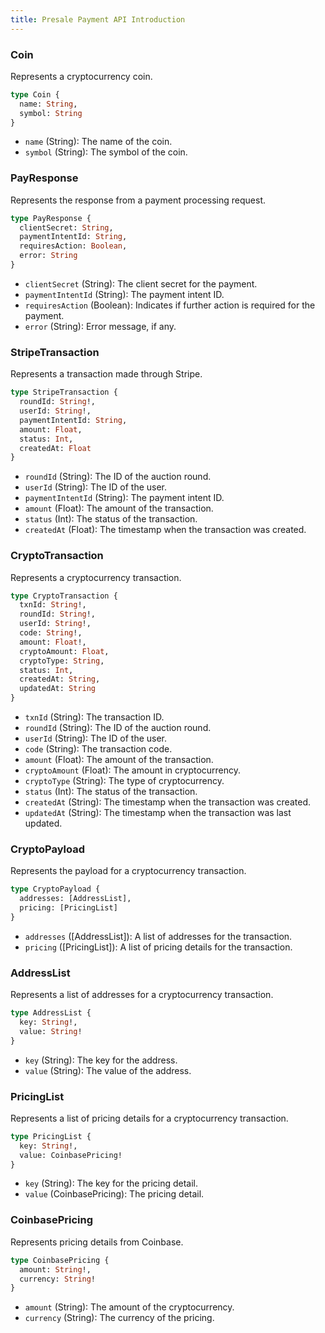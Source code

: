 ```yaml
---
title: Presale Payment API Introduction
---
```



### Coin
Represents a cryptocurrency coin.

```graphql
type Coin {
  name: String,
  symbol: String
}
```

- `name` (String): The name of the coin.
- `symbol` (String): The symbol of the coin.

### PayResponse
Represents the response from a payment processing request.

```graphql
type PayResponse {
  clientSecret: String,
  paymentIntentId: String,
  requiresAction: Boolean,
  error: String
}
```

- `clientSecret` (String): The client secret for the payment.
- `paymentIntentId` (String): The payment intent ID.
- `requiresAction` (Boolean): Indicates if further action is required for the payment.
- `error` (String): Error message, if any.

### StripeTransaction
Represents a transaction made through Stripe.

```graphql
type StripeTransaction {
  roundId: String!,
  userId: String!,
  paymentIntentId: String,
  amount: Float,
  status: Int,
  createdAt: Float
}
```

- `roundId` (String): The ID of the auction round.
- `userId` (String): The ID of the user.
- `paymentIntentId` (String): The payment intent ID.
- `amount` (Float): The amount of the transaction.
- `status` (Int): The status of the transaction.
- `createdAt` (Float): The timestamp when the transaction was created.

### CryptoTransaction
Represents a cryptocurrency transaction.

```graphql
type CryptoTransaction {
  txnId: String!,
  roundId: String!,
  userId: String!,
  code: String!,
  amount: Float!,
  cryptoAmount: Float,
  cryptoType: String,
  status: Int,
  createdAt: String,
  updatedAt: String
}
```

- `txnId` (String): The transaction ID.
- `roundId` (String): The ID of the auction round.
- `userId` (String): The ID of the user.
- `code` (String): The transaction code.
- `amount` (Float): The amount of the transaction.
- `cryptoAmount` (Float): The amount in cryptocurrency.
- `cryptoType` (String): The type of cryptocurrency.
- `status` (Int): The status of the transaction.
- `createdAt` (String): The timestamp when the transaction was created.
- `updatedAt` (String): The timestamp when the transaction was last updated.

### CryptoPayload
Represents the payload for a cryptocurrency transaction.

```graphql
type CryptoPayload {
  addresses: [AddressList],
  pricing: [PricingList]
}
```

- `addresses` ([AddressList]): A list of addresses for the transaction.
- `pricing` ([PricingList]): A list of pricing details for the transaction.

### AddressList
Represents a list of addresses for a cryptocurrency transaction.

```graphql
type AddressList {
  key: String!,
  value: String!
}
```

- `key` (String): The key for the address.
- `value` (String): The value of the address.

### PricingList
Represents a list of pricing details for a cryptocurrency transaction.

```graphql
type PricingList {
  key: String!,
  value: CoinbasePricing!
}
```

- `key` (String): The key for the pricing detail.
- `value` (CoinbasePricing): The pricing detail.

### CoinbasePricing
Represents pricing details from Coinbase.

```graphql
type CoinbasePricing {
  amount: String!,
  currency: String!
}
```

- `amount` (String): The amount of the cryptocurrency.
- `currency` (String): The currency of the pricing.
```